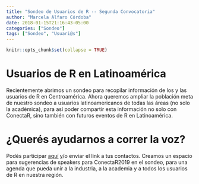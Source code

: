 ```yaml
---
title: "Sondeo de Usuarios de R -- Segunda Convocatoria"
author: "Marcela Alfaro Córdoba"
date: 2018-01-15T21:16:43-05:00
categories: ["Sondeo"]
tags: ["Sondeo", "Usuari@s"]
---
```


```r
knitr::opts_chunk$set(collapse = TRUE)
```

# Usuarios de R en Latinoamérica

Recientemente abrimos un sondeo para recopilar información de los y las usuarios de R en Centroamérica. Ahora queremos ampliar la población meta de nuestro sondeo a usuarios latinoamericanos de todas las áreas (no solo la académica), para así poder compartir esta información no solo con ConectaR, sino también con futuros eventos de R en Latinoamérica. 

# ¿Querés ayudarnos a correr la voz?

Podés participar [aquí](https://goo.gl/forms/su0m521gIns6bFO82) y/o enviar el link a tus contactos. Creamos un espacio para sugerencias de speakers para ConectaR2019 en el sondeo, para una agenda que pueda unir a la industria, a la academia y a todos los usuarios de R en nuestra región. 
